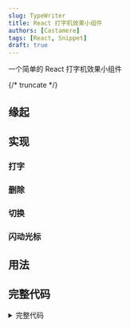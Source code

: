 ```yaml
---
slug: TypeWriter
title: React 打字机效果小组件
authors: [Castamere]
tags: [React, Snippet]
draft: true
---
```



一个简单的 React 打字机效果小组件

<Typewriter
  text="Monday left me broken; Tuesday, I was through with hoping; Wednesday, my empty arms are open; Thursday, waiting for love, waiting for love; Thank the stars, it's Friday; I'm burning like a fire gone wild on Saturday; Guess I won't be coming to church on Sunday; I'll be waiting for love, waiting for love; to come around;◢◤"
  delinterval={2000}
/>

{/* truncate */}

## 缘起

## 实现

### 打字

### 删除

### 切换

### 闪动光标

## 用法

## 完整代码

<details>
  <summary>完整代码</summary>

<Tabs>
<TabItem value="tsx" label="TypeWriter.tsx">

```tsx showLineNumbers title="TypeWriter.tsx"
import React, { useEffect, useState } from "react";
import "./TypeWriter.css";

const SEPERATOR = ";";
const INTERVAL = 3000;
const TYPING_SPEED = 30;

function Typewriter({
  text,
  textSeparator = SEPERATOR,
  typingSpeed = TYPING_SPEED,
  delinterval = INTERVAL,
}) {
  const texts = text.split(textSeparator);
  const [displayText, setDisplayText] = useState("");
  const [textIndex, setTextIndex] = useState(0);
  const [isDeleting, setIsDeleting] = useState(false);
  const [isTypingFinished, setIsTypingFinished] = useState(false);

  useEffect(() => {
    const currentText = texts[textIndex];
    let interval;

    if (isDeleting) {
      interval = setInterval(() => {
        setDisplayText((prevText) => prevText.slice(0, -1));
        if (displayText.length === 0) {
          clearInterval(interval);
          setIsDeleting(false);
          setIsTypingFinished(false);
          setTextIndex((prevIndex) => (prevIndex + 1) % texts.length);
        }
      }, typingSpeed / 3);
    } else if (isTypingFinished) {
      interval = setTimeout(() => {
        setIsDeleting(true);
      }, delinterval);
    } else {
      interval = setInterval(() => {
        if (displayText.length < currentText.length) {
          setDisplayText(
            (prevText) => prevText + currentText[displayText.length]
          );
        } else {
          clearInterval(interval);
          setIsTypingFinished(true);
        }
      }, typingSpeed);
    }

    return () => {
      clearInterval(interval);
    };
  }, [
    texts,
    typingSpeed,
    displayText,
    isDeleting,
    isTypingFinished,
    textIndex,
  ]);

  return (
    <div className="typewriter">
      <span style={{ fontSize: "20px" }}>{displayText}</span>
      <span style={{ fontSize: "20px" }} className="cursor">
        |
      </span>
    </div>
  );
}

export default Typewriter;
```

</TabItem>
<TabItem value="css" label="TypeWriter.css">

```tsx showLineNumbers title="TypeWriter.css"
.typewriter {
  display: inline-block;
  position: relative;
}

.cursor {
  display: inline-block;
  animation: blink 0.75s step-start infinite;
  font-weight: bold;
  font-size: 1em;
  margin-left: 1px;
}

@keyframes blink {
  50% {
    opacity: 0;
  }
}
```

</TabItem>
</Tabs>
</details>

